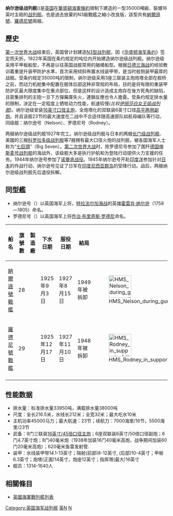 {{unreferenced|time=2018-06-03}}
{{NoteTA
|G1=PoliticiansUK
}}
{{軍艦模板
|名稱= 納爾遜級 [[File:Naval_Ensign_of_the_United_Kingdom.svg|30px]]<br /><small>Nelson class</small>
|圖片= [[File:HMS_Nelson_(1931)_profile_drawing.png|300px]]
|照片說明=早期的纳尔逊号，X炮塔天盖上的“NE”是其标志
|艦種= [[戰艦|戰艦]]
|艦名= [[英國海軍|英國海軍]][[将领|将领]]
|前型= [[復仇級戰列艦|復仇級]]
|次型= [[英王乔治五世级战列舰_(1939年)|喬治五世級（1936年）]]
|同型= [[納爾遜號戰艦|納爾遜號]]、[[羅德尼號戰艦|羅德尼號]]
|竣工= 1927年9月10日（納爾遜號）<br/>1927年11月10日（羅德尼號）
|結局= 1948年羅德尼號被拆卸<br>1949年納爾遜號被拆卸
|基準= 33,950噸
|滿載= 38,000噸
|長度= 216.5米
|闊度= 32.3米
|吃水= 10米
|引擎= 兩座寇蒂斯蒸汽輪機<br/>雙軸驅動
|出力= 45,000匹馬力
|極速= 23.8節
|續航= 7,000海里（16節）<br/>5,500海里（23節）
|乘員= 1,314-1,640人
|艦載機=
|裝備= 3座三連裝[[BL_16吋Mk_I後裝艦炮|45倍徑16英寸主炮]]<br/>6座二連裝50倍徑6英寸副炮<br/>6門單裝4.7英吋高射炮<br/>8門40毫米機砲<br/>2門622毫米魚雷發射管<br/>'''二戰時'''<br/>3座三連裝45倍徑16英寸主炮<br/>6座二連裝50倍徑6英寸副炮<br/>6門單裝4.7英吋高射炮<br/>6座8連裝40毫米[[QF_2磅速射艦炮|砰砰機砲]]<br/>4座4連裝40毫米[[波佛斯40公釐高射砲|波佛斯機砲]]<br/>2門622毫米魚雷發射管
|裝甲= [[水線裝甲帶|水線裝甲帶]]：356毫米（傾斜18-22度）<br/>[[甲板|甲板]]：152毫米<br/>炮塔（正面）406毫米（第三砲塔457毫米）<br/>　　（側面） 229毫米<br/>炮座381毫米<br/>艦橋330毫米
}}
'''纳尔逊级战列舰'''({{lang-en|''Nelson''-class battleship}})是[[英国|英国]]在[[華盛頓會議|華盛頓海軍條約]]限制下建造的一型35000噸級、裝備16英吋主砲的[[战列舰|战列舰]]。也是過去放棄的N3級戰艦之縮小改良版，該型共有[[納爾遜號戰艦|納爾遜號]]、[[羅德尼號戰艦|羅德尼號]]兩艘。

==歷史==
[[第一次世界大战|第一次世界大战]]结束后，英国曾计划建造[[N3型战列舰|N3型战列舰]]，因《[[华盛顿海军条约|华盛顿海军条约]]》签定而夭折。1922年英国在条约规定的吨位内开始建造纳尔逊级战列舰。纳尔逊级采用平甲板船型，不再是以往英国战舰常用的艏楼船型。根据[[日德兰海战|日德兰海战]]的经验教训着重提升装甲防护水準，首次采用倾斜佈置水线装甲带，是当时舷侧装甲最厚的战舰。受条约规定35000吨的限制，纳尔逊级采用3座三联装主炮炮塔全部在舰桥之前，而动力机舱集中配置在舰体后部这种非常规的布局，目的是将有限的重装甲防护区最大限度集中在重点部位，但是这样的设计造成主炮存在後方死角的缺陷，且密集排列的主砲一旦下方彈藥庫失火，連鎖反應也令人擔憂。受条约规定排水量的限制，決定在一定程度上牺牲动力性能，航速较慢(''比较[[伊丽莎白女王级战列舰|伊丽莎白女王级战列舰]]'')。纳尔逊级安装[[BL_16吋Mk_I後裝艦炮|16英寸口径主炮]]，全炮塔化的双联装6英寸口径[[高平兩用砲|高平两用副炮]]。{{fact|但其高速轻弹在实战中被证明效率低下，其使用的Mark I 16寸炮弹在远距存速急剧下降导致炮弹贯穿力不足，远距离贯穿深度只相当于旧式的[[BL_15英吋_Mark_I|Mark I 15英寸舰炮]]和新式的[[14英寸50倍徑艦砲|Mark VII 14英寸舰炮]]，更无法和同期的美国[[Mark_I_16英寸舰炮|Mark I 16英寸舰炮]]、日本[[三年式41公分艦炮|三年式410毫米舰炮]]相比。|time=2016-10-22}}并且该舰23节的最大速度在二战中不合适伴随高速部队如航母编队等行动，{{fact|適航性、穩定性也不理想。因而在英国海军中地位不高，甚至低于一战前动工的[[伊丽莎白女王级|伊丽莎白女王级]]战列舰。|time=2016-10-22}}同级舰：纳尔逊号（Nelson）、罗德尼号（Rodney）。

两艘纳尔逊级战列舰1927年完工。纳尔逊级战列舰与日本的两艘[[长门级战列舰|长门级战列舰]]、美國的三艘[[科罗拉多级战列舰|科罗拉多级战列舰]]等7艘拥有最大口径火炮的战列舰，被各国海军人士称为“[[七巨頭|七巨頭]]”（Big Seven）。[[第二次世界大战|第二次世界大战]]时，除罗德尼号参加了围歼[[德国|德国]][[俾斯麦号战列舰|俾斯麦号战列舰]]的海战外，该级舰大多是执行护航和为登陆行动提供火力支援的任务。1944年纳尔逊号参加了[[诺曼底战役|诺曼底战役]]。1945年纳尔逊号开赴[[印度洋|印度洋]]参加针对[[日本|日本]]的作战行动，纳尔逊号见证了日军在[[印度尼西亚群岛|印度尼西亚群岛]]的受降行动。战后，两艘纳尔逊级战列舰先后退役拆解。

== 同型艦 ==
* 纳尔逊号（{{tsl|en|HMS Nelson (28)|HMS Nelson}}）以英国海军上将，[[特拉法尔加海战|特拉法尔加海战]]的英雄[[霍雷肖·纳尔逊|霍雷肖·纳尔逊]]（1758—1805）命名。
* 罗德尼号（{{tsl|en|HMS Rodney (29)|HMS Rodney}}）以英国海军上将[[乔治·布里奇斯·罗德尼|乔治·布里奇斯·罗德尼]]命名。
{| class="sortable wikitable"
|-
!船名
!旗號數
!製造廠
!下水日期 
!服役日期
!結局
!圖片
|-
|[[納爾遜號戰艦|納爾遜號戰艦]]
|<center>28
|{{link-en|阿姆斯特朗-威特沃斯公司|Armstrong Whitworth|阿姆斯特朗-威特沃斯}}
|1925年9月3日  
|1927年8月15日 
|1949年被拆卸
|[[File:HMS_Nelson_during_gunnery_trials.jpg|70px]]
|-
|[[羅德尼號戰艦|羅德尼號戰艦]]
|<center>29
|{{link-en|卡梅爾-賴德鐵路公司|Cammell Laird|卡梅爾-賴德}}
|1925年12月17日 
|1927年11月10日
|1948年被拆卸
|[[File:HMS_Rodney_in_support_of_the_Normandy_landings.jpg|70px]]
|-
|}

== 性能数据 ==
* 排水量：标准排水量33950吨，满载排水量38000吨
* 尺度：全长216.5米，水线长212米；全宽32米；最大吃水10米
* 主机功率45000马力；最大航速：23节；续航力：7000海里/16节，5500海里/23节
* 武备：9门三联装[[BL_16吋Mk_I後裝艦炮|16英寸/45倍口径主炮]]；6座双联装6英寸/50倍口径副炮；6门4.7英寸炮；8门40毫米炮（1938年加装16门40毫米高炮，战争期间加装60门20毫米高炮）；620毫米鱼雷发射管.
* 装甲：水线装甲带14.1-13英寸；隔舱(前部)8-12英寸, (后部)10-4英寸；甲板6.3英寸；炮塔(正面)14英寸，炮座12英寸；指挥塔(最大)16英寸
* 舰员：1314-1640人
== 相關條目 ==
* [[英國海軍戰列艦列表|英國海軍戰列艦列表]]

{{Commons category|Nelson class battleship}}
{{二戰英國海軍艦船}}
{{英國海軍戰艦}}

[[Category:英国海军战列舰|Category:英国海军战列舰]]
[[Category:戰艦等級|英N]]
[[Category:英国海军舰级|N]]